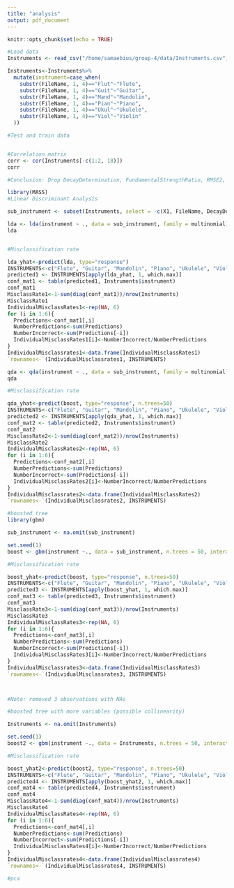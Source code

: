 ```yaml
---
title: "analysis"
output: pdf_document
---
```


```r
knitr::opts_chunk$set(echo = TRUE)
```

```r
#Load data
Instruments <- read_csv("/home/samaebius/group-4/data/Instruments.csv")

Instruments<-Instruments%>%
  mutate(instrument=case_when(
    substr(FileName, 1, 4)=="Flut"~"Flute",
    substr(FileName, 1, 4)=="Guit"~"Guitar",
    substr(FileName, 1, 4)=="Mand"~"Mandolin",
    substr(FileName, 1, 4)=="Pian"~"Piano",
    substr(FileName, 1, 4)=="Ukul"~"Ukulele",
    substr(FileName, 1, 4)=="Viol"~"Violin"
  ))

#Test and train data


#Correlation matrix
corr <- cor(Instruments[-c(1:2, 18)])
corr

#Conclusion: Drop DecayDetermination, FundamentalStrengthRatio, RMSE2, RMSE3
```

```r
library(MASS)
#Linear Discriminant Analysis

sub_instrument <- subset(Instruments, select = -c(X1, FileName, DecayDetermination, DecaySignificance, FundamentalStrengthRatio, RMSE2, RMSE3, RMSE1, r_squared1, r_squared2, r_squared3))

lda <- lda(instrument ~ ., data = sub_instrument, family = multinomial)
lda


#Misclassification rate

lda_yhat<-predict(lda, type="response")
INSTRUMENTS<-c("Flute", "Guitar", "Mandolin", "Piano", "Ukulele", "Violin")
predicted1 <- INSTRUMENTS[apply(lda_yhat, 1, which.max)]
conf_mat1 <- table(predicted1, Instruments$instrument)
conf_mat1
MisclassRate1<-1-sum(diag(conf_mat1))/nrow(Instruments)
MisclassRate1
IndividualMisclassRates1<-rep(NA, 6)
for (i in 1:6){
  Predictions<-conf_mat1[,i]
  NumberPredictions<-sum(Predictions)
  NumberIncorrect<-sum(Predictions[-i])
  IndividualMisclassRates1[i]<-NumberIncorrect/NumberPredictions
}
IndividualMisclassrates1<-data.frame(IndividualMisclassRates1)
`rownames<-`(IndividualMisclassrates1, INSTRUMENTS)


```

```r
qda <- qda(instrument ~ ., data = sub_instrument, family = multinomial)
qda

#Misclassification rate

qda_yhat<-predict(boost, type="response", n.trees=50)
INSTRUMENTS<-c("Flute", "Guitar", "Mandolin", "Piano", "Ukulele", "Violin")
predicted2 <- INSTRUMENTS[apply(qda_yhat, 1, which.max)]
conf_mat2 <- table(predicted2, Instruments$instrument)
conf_mat2
MisclassRate2<-1-sum(diag(conf_mat2))/nrow(Instruments)
MisclassRate2
IndividualMisclassRates2<-rep(NA, 6)
for (i in 1:6){
  Predictions<-conf_mat2[,i]
  NumberPredictions<-sum(Predictions)
  NumberIncorrect<-sum(Predictions[-i])
  IndividualMisclassRates2[i]<-NumberIncorrect/NumberPredictions
}
IndividualMisclassrates2<-data.frame(IndividualMisclassRates2)
`rownames<-`(IndividualMisclassrates2, INSTRUMENTS)
```

```r
#boosted tree
library(gbm)

sub_instrument <- na.omit(sub_instrument)

set.seed(1)
boost <- gbm(instrument ~., data = sub_instrument, n.trees = 50, interaction.depth = 1, shrinkage = 0.1, distribution = "multinomial")

#Misclassification rate

boost_yhat<-predict(boost, type="response", n.trees=50)
INSTRUMENTS<-c("Flute", "Guitar", "Mandolin", "Piano", "Ukulele", "Violin")
predicted3 <- INSTRUMENTS[apply(boost_yhat, 1, which.max)]
conf_mat3 <- table(predicted3, Instruments$instrument)
conf_mat3
MisclassRate3<-1-sum(diag(conf_mat3))/nrow(Instruments)
MisclassRate3
IndividualMisclassRates3<-rep(NA, 6)
for (i in 1:6){
  Predictions<-conf_mat3[,i]
  NumberPredictions<-sum(Predictions)
  NumberIncorrect<-sum(Predictions[-i])
  IndividualMisclassRates3[i]<-NumberIncorrect/NumberPredictions
}
IndividualMisclassrates3<-data.frame(IndividualMisclassRates3)
`rownames<-`(IndividualMisclassrates3, INSTRUMENTS)



#Note: removed 3 observations with NAs
```

```r
#boosted tree with more variables (possible collinearity)

Instruments <- na.omit(Instruments)

set.seed(1)
boost2 <- gbm(instrument ~., data = Instruments, n.trees = 50, interaction.depth = 1, shrinkage = 0.1, distribution = "multinomial")

#Misclassification rate

boost_yhat2<-predict(boost2, type="response", n.trees=50)
INSTRUMENTS<-c("Flute", "Guitar", "Mandolin", "Piano", "Ukulele", "Violin")
predicted4 <- INSTRUMENTS[apply(boost_yhat2, 1, which.max)]
conf_mat4 <- table(predicted4, Instruments$instrument)
conf_mat4
MisclassRate4<-1-sum(diag(conf_mat4))/nrow(Instruments)
MisclassRate4
IndividualMisclassRates4<-rep(NA, 6)
for (i in 1:6){
  Predictions<-conf_mat4[,i]
  NumberPredictions<-sum(Predictions)
  NumberIncorrect<-sum(Predictions[-i])
  IndividualMisclassRates4[i]<-NumberIncorrect/NumberPredictions
}
IndividualMisclassrates4<-data.frame(IndividualMisclassrates4)
`rownames<-`(IndividualMisclassrates4, INSTRUMENTS)
```


```r
#pca

```

